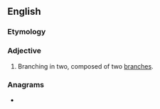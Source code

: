 ==English==

===Etymology===
{{prefix|en|bi|ramous}}

===Adjective===
{{en-adj|-}}

# Branching in two, composed of two [[branch]]es.

===Anagrams===
* {{anagrams|en|a=abimorsu|maribous}}